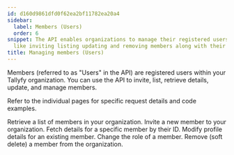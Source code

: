 ```yaml
---
id: d160d9861dfd0f62ea2bf11782ea20a4
sidebar:
  label: Members (Users)
  order: 6
snippet: The API enables organizations to manage their registered users through functionalities
  like inviting listing updating and removing members along with their roles and profiles.
title: Managing members (Users)
---
```


Members (referred to as "Users" in the API) are registered users within your Tallyfy organization. You can use the API to invite, list, retrieve details, update, and manage members.

Refer to the individual pages for specific request details and code examples.


<CardGrid>
<LinkTitleCard header="<b>List members</b>" href="./list-members/"> Retrieve a list of members in your organization. </LinkTitleCard>
<LinkTitleCard header="<b>Invite member</b>" href="./invite-member/"> Invite a new member to your organization. </LinkTitleCard>
<LinkTitleCard header="<b>Get member</b>" href="./get-member/"> Fetch details for a specific member by their ID. </LinkTitleCard>
<LinkTitleCard header="<b>Update member</b>" href="./update-member/"> Modify profile details for an existing member. </LinkTitleCard>
<LinkTitleCard header="<b>Update member role</b>" href="./update-member-role/"> Change the role of a member. </LinkTitleCard>
<LinkTitleCard header="<b>Remove member</b>" href="./remove-member/"> Remove (soft delete) a member from the organization. </LinkTitleCard>
</CardGrid>